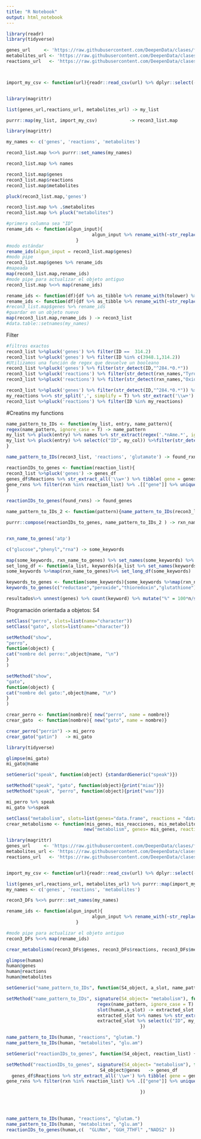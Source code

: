 ```yaml
---
title: "R Notebook"
output: html_notebook
---
```

####################################

```r
library(readr)
library(tidyverse)

genes_url     <- 'https://raw.githubusercontent.com/DeepenData/clases/fb3e5b3f7c9aca0c13d7eebe217cde9fe6b087bf/04-filters-programacion-funcional-apply-map/recon3_genes_to_reactionIDs.csv'
metabolites_url <- 'https://raw.githubusercontent.com/DeepenData/clases/fb3e5b3f7c9aca0c13d7eebe217cde9fe6b087bf/04-filters-programacion-funcional-apply-map/recon3_metabolite_metadata.csv'
reactions_url   <- 'https://raw.githubusercontent.com/DeepenData/clases/fb3e5b3f7c9aca0c13d7eebe217cde9fe6b087bf/04-filters-programacion-funcional-apply-map/recon3_reactions_metadata.csv'



import_my_csv <- function(url){readr::read_csv(url) %>% dplyr::select(-matches("x1")) %>% return}


library(magrittr)

list(genes_url,reactions_url, metabolites_url) -> my_list

purrr::map(my_list, import_my_csv)            -> recon3_list.map


```


```r
library(magrittr)

my_names <- c('genes', 'reactions', 'metabolites')

recon3_list.map %<>% purrr::set_names(my_names)

recon3_list.map %>% names

recon3_list.map$genes
recon3_list.map$reactions
recon3_list.map$metabolites

pluck(recon3_list.map,'genes')

recon3_list.map %>% .$metabolites
recon3_list.map %>% pluck("metabolites")
```

```r
#primera columna sea "ID"
rename_ids <- function(algun_input){
                                algun_input %>% rename_with(~str_replace(., regex('.*iD.*', ignore_case = TRUE),'ID'))
                          }
#modo estándar
rename_ids(algun_input = recon3_list.map$genes)
#modo pipe
recon3_list.map$genes %>% rename_ids
#mapeada
map(recon3_list.map,rename_ids)
#mode pipe para actualizar el objeto antiguo
recon3_list.map %<>% map(rename_ids)
```

```r
rename_ids <- function(df){df %>% as_tibble %>% rename_with(tolower) %>%  rename_with(~str_replace(., '.*id.*','ID'))}
rename_ids <- function(df){df %>% as_tibble %>% rename_with(~str_replace(.,regex('.*iD.*', ignore_case = T) ,'ID'))}
#recon3_list.map$genes %>% rename_ids
#guardar en un objeto nuevo
map(recon3_list.map,rename_ids ) -> recon3_list
#data.table::setnames(my_names)
```

Filter
```r
#filtros exactos
recon3_list %>%pluck('genes') %>% filter(ID ==  314.2)
recon3_list %>%pluck('genes') %>% filter(ID %in% c(3948.1,314.2))
#Utilizamos una función de regex que devuelve un booleano
recon3_list %>%pluck('genes') %>% filter(str_detect(ID,"^284.*0.*"))
recon3_list %>%pluck('reactions') %>% filter(str_detect(rxn_names,"Tyrosine"))
recon3_list %>%pluck('reactions') %>% filter(str_detect(rxn_names,"Oxidoreductase") & str_detect(rxn_subsystems,"Folate")) 
```


```r

recon3_list %>%pluck('genes') %>% filter(str_detect(ID,"^284.*0.*")) %>% .[["Reactions"]] %>% .[2] -> my_reactions
my_reactions %<>% str_split(',', simplify = T) %>% str_extract('\\w+')
recon3_list %>%pluck('reactions') %>% filter(ID %in% my_reactions)
```

#Creatins my functions
```r

name_pattern_to_IDs <- function(my_list, entry, name_pattern){
regex(name_pattern, ignore_case = T) -> name_pattern
my_list %>% pluck(entry) %>% names %>% str_extract(regex('.*nAme.*', ignore_case = T)) %>% na.exclude %>% as.character -> my_col
my_list %>% pluck(entry) %>% select(c("ID", my_col)) %>%filter(str_detect(.[[2]],name_pattern)) %>% .[['ID']] %>% return()
}

name_pattern_to_IDs(recon3_list, 'reactions', 'glutamate') -> found_rxns
```

```r
reactionIDs_to_genes <- function(reaction_list){
recon3_list %>%pluck('genes') -> genes_df
genes_df$Reactions %>% str_extract_all('\\w+') %>% tibble( gene = genes_df$ID, rxn=.) %>% unnest(cols = rxn) -> gene_rxns
gene_rxns %>% filter(rxn %in% reaction_list) %>% .[["gene"]] %>% unique() %>% return()
}

reactionIDs_to_genes(found_rxns) -> found_genes
```

```r

name_pattern_to_IDs_2 <- function(pattern){name_pattern_to_IDs(recon3_list, 'reactions', pattern)}

purrr::compose(reactionIDs_to_genes, name_pattern_to_IDs_2 ) -> rxn_name_to_genes


rxn_name_to_genes('atp')

```

```r
c("glucose","phenyl","rna") -> some_keywords

map(some_keywords, rxn_name_to_genes) %>% set_names(some_keywords) %>% tibble(genes=., keyword = some_keywords) %>% unnest(cols = c(genes))
set_long_df <- function(a_list, keywords){a_list %>% set_names(keywords) %>% tibble(genes=., keyword = keywords) %>% unnest(cols = c(genes))}
some_keywords %>%map(rxn_name_to_genes)%>% set_long_df(some_keywords)
```
```r
keywords_to_genes <- function(some_keywords){some_keywords %>%map(rxn_name_to_genes)%>% set_long_df(some_keywords)}
keywords_to_genes(c("reductase","peroxide","thioredoxin","glutathione") ) %>% tidyr::nest(genes= genes) -> resultados #%>% unnest(genes)
```
```r
resultados%>% unnest(genes) %>% count(keyword) %>% mutate("%" = 100*n/sum(n))
```


Programación orientada a objetos: S4

###########################################
```r
setClass("perro", slots=list(name="character"))
setClass("gato", slots=list(name="character"))

setMethod("show",
"perro",
function(object) {
cat("nombre del perro:",object@name, "\n")
}
)

setMethod("show",
"gato",
function(object) {
cat("nombre del gato:",object@name, "\n")
}
)
```

```r
crear_perro <- function(nombre){ new("perro", name = nombre)}
crear_gato  <- function(nombre){ new("gato", name = nombre)}

crear_perro("perrin") -> mi_perro
crear_gato("gatin")   -> mi_gato

library(tidyverse)

glimpse(mi_gato)
mi_gato@name
```
```r
setGeneric("speak", function(object) {standardGeneric("speak")})
```
```r
setMethod("speak", "gato", function(object){print("miau")})
setMethod("speak", "perro", function(object){print("wau")})
```
```r
mi_perro %>% speak
mi_gato %>%speak
```


```r
setClass("metabolism", slots=list(genes="data.frame", reactions = "data.frame", metabolites="data.frame"))
crear_metabolismo <- function(mis_genes, mis_reacciones, mis_metabolitos){ 
                             new("metabolism", genes= mis_genes, reactions= mis_reacciones, metabolites= mis_metabolitos)}
```


```r
library(magrittr)
genes_url     <- 'https://raw.githubusercontent.com/DeepenData/clases/fb3e5b3f7c9aca0c13d7eebe217cde9fe6b087bf/04-filters-programacion-funcional-apply-map/recon3_genes_to_reactionIDs.csv'
metabolites_url <- 'https://raw.githubusercontent.com/DeepenData/clases/fb3e5b3f7c9aca0c13d7eebe217cde9fe6b087bf/04-filters-programacion-funcional-apply-map/recon3_metabolite_metadata.csv'
reactions_url   <- 'https://raw.githubusercontent.com/DeepenData/clases/fb3e5b3f7c9aca0c13d7eebe217cde9fe6b087bf/04-filters-programacion-funcional-apply-map/recon3_reactions_metadata.csv'


import_my_csv <- function(url){readr::read_csv(url) %>% dplyr::select(-matches("x1")) %>% return}

list(genes_url,reactions_url, metabolites_url) %>% purrr::map(import_my_csv)   -> recon3_DFs
my_names <- c('genes', 'reactions', 'metabolites')

recon3_DFs %<>% purrr::set_names(my_names)
```


```r

rename_ids <- function(algun_input){
                                algun_input %>% rename_with(~str_replace(., regex('.*iD.*', ignore_case = TRUE),'ID'))
                          }

#mode pipe para actualizar el objeto antiguo
recon3_DFs %<>% map(rename_ids)
```
```r
crear_metabolismo(recon3_DFs$genes, recon3_DFs$reactions, recon3_DFs$metabolites) -> human

glimpse(human)
human@genes
human@reactions
human@metabolites
```

```r
setGeneric("name_pattern_to_IDs", function(S4_object, a_slot, name_pattern) {standardGeneric("name_pattern_to_IDs")})
```

```r
setMethod("name_pattern_to_IDs", signature(S4_object= "metabolism"), function(S4_object,a_slot , name_pattern ){ 
                                  regex(name_pattern, ignore_case = T) -> name_pattern
                                  slot(human,a_slot) -> extracted_slot
                                  extracted_slot %>% names %>% str_extract(regex('.*nAme.*', ignore_case = T)) %>% na.exclude %>% as.character -> my_col
                                  extracted_slot %>% select(c("ID", my_col)) %>%filter(str_detect(.[[2]],name_pattern)) %>% .[['ID']] %>% return()
                                                  })

name_pattern_to_IDs(human, "reactions", "glutam.") 
name_pattern_to_IDs(human, "metabolites", "glu.am") 

```

```r


setGeneric("reactionIDs_to_genes", function(S4_object, reaction_list) {standardGeneric("reactionIDs_to_genes")})

setMethod("reactionIDs_to_genes", signature(S4_object= "metabolism"), function(S4_object, reaction_list ){ 
                                   S4_object@genes   -> genes_df
  genes_df$Reactions %>% str_extract_all('\\w+') %>% tibble( gene = genes_df$ID, rxn=.) %>% unnest(cols = rxn) -> gene_rxns
gene_rxns %>% filter(rxn %in% reaction_list) %>% .[["gene"]] %>% unique() %>% return()

                                                  })





```


```r
name_pattern_to_IDs(human, "reactions", "glutam.") 
name_pattern_to_IDs(human, "metabolites", "glu.am") 
reactionIDs_to_genes(human,c(  "GLUNm", "GGH_7THFl" ,"NADS2" ))
```





